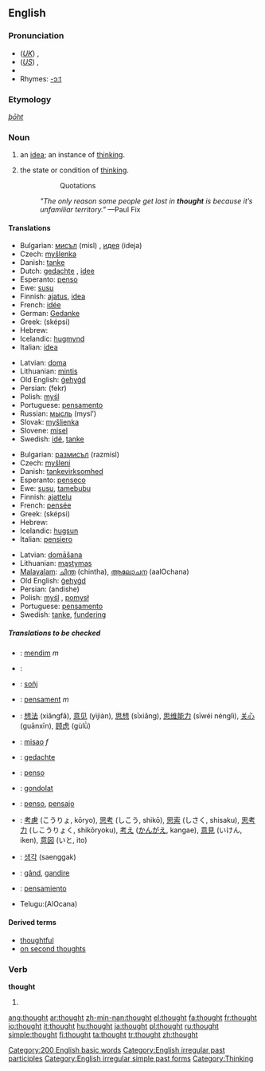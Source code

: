 ==English==

{{rank|take|last|here|138|thought|found|people|still}}

===Pronunciation===
*(''[[Received Pronunciation|UK]]'') {{IPA|/θɔːt/}}, {{SAMPA|/TO:t/}}
*(''[[General American|US]]'') {{IPA|/θɒːt/}}, {{SAMPA|/TQ:t/}}
*{{audio|en-us-thought.ogg|Audio (US)}}
*Rhymes: [[Rhymes:English:-ɔːt|-ɔːt]]

===Etymology===
{{OE.}} ''[[þōht]]''

===Noun===
{{wikipedia}}
{{en-noun}}

# an [[idea]]; an instance of [[think]]ing.
# {{uncountable}} the state or condition of [[think]]ing.
#::Quotations
#:''"The only reason some people get lost in '''thought''' is because it’s unfamiliar territory."'' —Paul Fix

====Translations====
{{trans-top|an idea (1)}}
*Bulgarian: [[мисъл]] (misl) {{f}}, [[идея]] (ideja) {{f}}
*Czech: [[myšlenka]] {{f}}
*Danish: [[tanke]] {{c}}
*Dutch: [[gedachte]] {{f}}, [[idee]] {{n}}
*Esperanto: [[penso]]
*Ewe: [[susu]]
*Finnish: [[ajatus]], [[idea]]
*French: [[idée]] {{f}}
*German: [[Gedanke]] {{m}}
*Greek: {{t|el|σκέψη|f}} (sképsi)
*Hebrew: {{he-translation|מחשבה|makhshavá}} {{f}}
*Icelandic: [[hugmynd]] {{f}}
*Italian: [[idea#Italian|idea]] {{f}}
{{trans-mid}}
*Latvian: [[doma]] {{f}}
*Lithuanian: [[mintis]] {{f}}
*Old English: [[gehygd|ġehyġd]] {{n}}
*Persian: {{FAchar|[[فکر]]}} (fekr)
*Polish: [[myśl]] {{f}}
*Portuguese: [[pensamento]] {{m}}
*Russian: [[мысль]] (mysl’) {{f}}
*Slovak: [[myšlienka]] {{f}}
*Slovene: [[misel]] {{f}}
*Swedish: [[idé]], [[tanke]]
{{trans-bottom}}

{{trans-top|the state or condition of thinking (2)}}
*Bulgarian: [[размисъл]] (razmisl) {{m}}
*Czech: [[myšlení]] {{n}}
*Danish: [[tankevirksomhed]] {{c}}
*Esperanto: [[penseco]]
*Ewe: [[susu]], [[tamebubu]]
*Finnish: [[ajattelu]]
*French: [[pensée]] {{f}}
*Greek: {{t|el|σκέψη|f}} (sképsi)
*Hebrew: {{he-translation|מחשבות|makhshavót}} {{fpl}}
*Icelandic: [[hugsun]] {{f}}
*Italian: [[pensiero]] {{m}}
{{trans-mid}}
*Latvian: [[domāšana]] {{f}}
*Lithuanian: [[mąstymas]] {{m}}
*[[Malayalam]]: [[ചിന്ത]] (chintha), [[ആലോചന]] (aalOchana)
*Old English: [[gehygd|ġehyġd]] {{n}}
*Persian: {{FAchar|[[اندیشه]]}} (andishe)
*Polish: [[myśl]] {{f}}, [[pomysł]] {{m}}
*Portuguese: [[pensamento]] {{m}}
*Swedish: [[tanke]], [[fundering]]
{{trans-bottom}}

=====Translations to be checked=====
{{checktrans}}
{{top}}
*{{ttbc|Albanian}}: [[mendim]] ''m''
*{{ttbc|Arabic}}: {{ARchar|[[فكرة]]}} {{unicode|(fíkra)}} {{f}}
*{{ttbc|Breton}}: [[soñj]] {{m}}
*{{ttbc|Catalan}}: [[pensament]] ''m''
*{{ttbc|Chinese}}: [[想法]] (xiǎngfǎ), [[意见]] (yìjiàn), [[思想]] (sīxiǎng), [[思维能力]] (sīwéi nénglì), [[关心]] (guānxīn), [[顾虑]] (gùlǜ)
*{{ttbc|Croatian}}: [[misao]] ''f''
*{{ttbc|Dutch}}: [[gedachte]]
*{{ttbc|Esperanto}}: [[penso]]
*{{ttbc|Hungarian}}: [[gondolat]]
{{mid}}
*{{ttbc|Ido}}: [[penso]], [[pensajo]]
*{{ttbc|Japanese}}: [[考慮]] (こうりょ, kōryo), [[思考]] (しこう, shikō), [[思索]] (しさく, shisaku), [[思考力]] (しこうりょく, shikōryoku), [[考え]] ([[かんがえ]], kangae), [[意見]] (いけん, iken), [[意図]] (いと, ito)
*{{ttbc|Korean}}: [[생각]] (saenggak)
*{{ttbc|Romanian}}: [[gând]], [[gandire]]
*{{ttbc|Spanish}}: [[pensamiento]] {{m}}
*Telugu:(AlOcana){{t|te|ఆలోచన}}
{{bottom}}

====Derived terms====
*[[thoughtful]]
*[[on second thoughts]]

===Verb===
'''thought'''

# {{past of|think}}
<!--this belongs on the page for "think"====Translations====
{{trans-top|Simple past tense and past participle of think.}}
*Dutch: [[dacht]]
{{trans-bottom}}-->

[[Category:200 English basic words]]
[[Category:English irregular past participles]]
[[Category:English irregular simple past forms]]
[[Category:Thinking]]

[[ang:thought]]
[[ar:thought]]
[[zh-min-nan:thought]]
[[el:thought]]
[[fa:thought]]
[[fr:thought]]
[[io:thought]]
[[it:thought]]
[[hu:thought]]
[[ja:thought]]
[[pl:thought]]
[[ru:thought]]
[[simple:thought]]
[[fi:thought]]
[[ta:thought]]
[[tr:thought]]
[[zh:thought]]